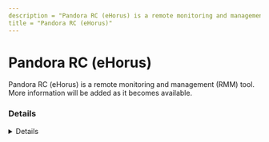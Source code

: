 ```yaml
---
description = "Pandora RC (eHorus) is a remote monitoring and management (RMM) tool. More information will be added as it becomes available."
title = "Pandora RC (eHorus)"
---
```




# Pandora RC (eHorus)

Pandora RC (eHorus) is a remote monitoring and management (RMM) tool. More information will be added as it becomes available.

### Details
<Details author={""}
         category={""}
         created={""}
         website={""}
         lastModified={"2/7/2024"}
         privileges={""}
         free={ "" }
         verification={""}
/>

#### Installation Paths
<Card code={ ["ehorus standalone.exe", "ehorus_agent.exe"] }/>





### Forensic Artifacts




#### Network Artifacts
<EuiSpacer size="xl"/>
<NetworkArtifactsTable data={ [{"Description": "Known remote domains", "Domains": ["portal.ehorus.com"], "Ports": []}] }/>




### Detections
- Detects potential network activity of Pandora RC (eHorus) RMM tool
  - [Sigma Rule](https://github.com/magicsword-io/LOLRMM/blob/main/detections/sigma/pandora_rc__ehorus__network_sigma.yml)
- Detects potential processes activity of Pandora RC (eHorus) RMM tool
  - [Sigma Rule](https://github.com/magicsword-io/LOLRMM/blob/main/detections/sigma/pandora_rc__ehorus__processes_sigma.yml)

### References
- [https://pandorafms.com/manual/!current/en/documentation/09_pandora_rc/01_pandora_rc_introduction](https://pandorafms.com/manual/!current/en/documentation/09_pandora_rc/01_pandora_rc_introduction)

